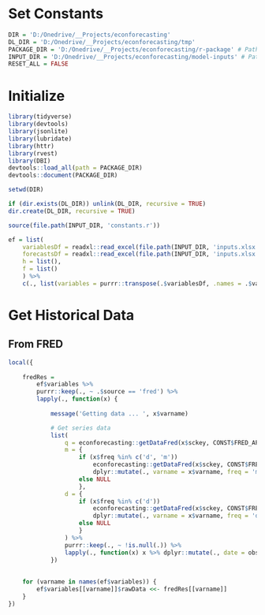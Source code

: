 # Set Constants
```r
DIR = 'D:/Onedrive/__Projects/econforecasting'
DL_DIR = 'D:/Onedrive/__Projects/econforecasting/tmp'
PACKAGE_DIR = 'D:/Onedrive/__Projects/econforecasting/r-package' # Path to package with helper functions
INPUT_DIR = 'D:/Onedrive/__Projects/econforecasting/model-inputs' # Path to directory with constants.r (SQL DB info, SFTP info, etc.)
RESET_ALL = FALSE
```


# Initialize
```r
library(tidyverse)
library(devtools)
library(jsonlite)
library(lubridate)
library(httr)
library(rvest)
library(DBI)
devtools::load_all(path = PACKAGE_DIR)
devtools::document(PACKAGE_DIR)

setwd(DIR)

if (dir.exists(DL_DIR)) unlink(DL_DIR, recursive = TRUE)
dir.create(DL_DIR, recursive = TRUE)

source(file.path(INPUT_DIR, 'constants.r'))

ef = list(
	variablesDf = readxl::read_excel(file.path(INPUT_DIR, 'inputs.xlsx'), sheet = 'baseline-variables'),
	forecastsDf = readxl::read_excel(file.path(INPUT_DIR, 'inputs.xlsx'), sheet = 'baseline-forecasts'),
	h = list(),
	f = list()
	) %>%
	c(., list(variables = purrr::transpose(.$variablesDf, .names = .$variablesDf$varname)))
```



# Get Historical Data

## From FRED
```r
local({
	
	fredRes =
		ef$variables %>%
		purrr::keep(., ~ .$source == 'fred') %>%
		lapply(., function(x) {
			
			message('Getting data ... ', x$varname)

			# Get series data
			list(
				q = econforecasting::getDataFred(x$sckey, CONST$FRED_API_KEY, .freq = 'q', .returnVintages = FALSE),
				m =	{
					if (x$freq %in% c('d', 'm'))
						econforecasting::getDataFred(x$sckey, CONST$FRED_API_KEY, .freq = 'm', .returnVintages = FALSE) %>%
			        	dplyr::mutate(., varname = x$varname, freq = 'm')
					else NULL
					},
				d =	{
					if (x$freq %in% c('d'))
						econforecasting::getDataFred(x$sckey, CONST$FRED_API_KEY, .freq = 'd', .returnVintages = FALSE) %>%
			        	dplyr::mutate(., varname = x$varname, freq = 'd')
					else NULL
					}
				) %>%
				purrr::keep(., ~ !is.null(.)) %>%
				lapply(., function(x) x %>% dplyr::mutate(., date = obsDate) %>% dplyr::filter(., date >= as.Date('2010-01-01')))
			})
	
	
	for (varname in names(ef$variables)) {
		ef$variables[[varname]]$rawData <<- fredRes[[varname]]
	}
})
```
